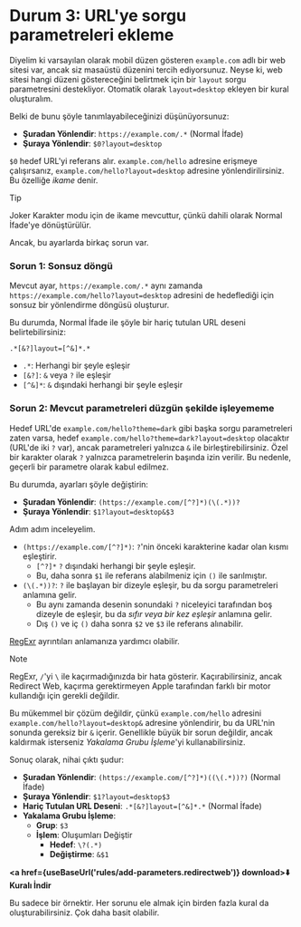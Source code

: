 
# Durum 3: URL'ye sorgu parametreleri ekleme

Diyelim ki varsayılan olarak mobil düzen gösteren `example.com` adlı bir web sitesi var, ancak siz masaüstü düzenini tercih ediyorsunuz. Neyse ki, web sitesi hangi düzeni göstereceğini belirtmek için bir `layout` sorgu parametresini destekliyor. Otomatik olarak `layout=desktop` ekleyen bir kural oluşturalım.

Belki de bunu şöyle tanımlayabileceğinizi düşünüyorsunuz:

*   **Şuradan Yönlendir**: `https://example.com/.*` (Normal İfade)
*   **Şuraya Yönlendir**: `$0?layout=desktop`

`$0` hedef URL'yi referans alır. `example.com/hello` adresine erişmeye çalışırsanız, `example.com/hello?layout=desktop` adresine yönlendirilirsiniz. Bu özelliğe *ikame* denir.

> [!TIP]
> Joker Karakter modu için de ikame mevcuttur, çünkü dahili olarak Normal İfade'ye dönüştürülür.

Ancak, bu ayarlarda birkaç sorun var.

### Sorun 1: Sonsuz döngü

Mevcut ayar, `https://example.com/.*` aynı zamanda `https://example.com/hello?layout=desktop` adresini de hedeflediği için sonsuz bir yönlendirme döngüsü oluşturur.

Bu durumda, Normal İfade ile şöyle bir hariç tutulan URL deseni belirtebilirsiniz:

```
.*[&?]layout=[^&]*.*
```

*   `.*`: Herhangi bir şeyle eşleşir
*   `[&?]`: `&` veya `?` ile eşleşir
*   `[^&]*`: `&` dışındaki herhangi bir şeyle eşleşir

### Sorun 2: Mevcut parametreleri düzgün şekilde işleyememe

Hedef URL'de `example.com/hello?theme=dark` gibi başka sorgu parametreleri zaten varsa, hedef `example.com/hello?theme=dark?layout=desktop` olacaktır (URL'de iki `?` var), ancak parametreleri yalnızca `&` ile birleştirebilirsiniz. Özel bir karakter olarak `?` yalnızca parametrelerin başında izin verilir. Bu nedenle, geçerli bir parametre olarak kabul edilmez.

Bu durumda, ayarları şöyle değiştirin:

*   **Şuradan Yönlendir**: `(https://example.com/[^?]*)(\(.*))?`
*   **Şuraya Yönlendir**: `$1?layout=desktop&$3`

Adım adım inceleyelim.

*   `(https://example.com/[^?]*)`: `?`'nin önceki karakterine kadar olan kısmı eşleştirir.
    *   `[^?]*` `?` dışındaki herhangi bir şeyle eşleşir.
    *   Bu, daha sonra `$1` ile referans alabilmeniz için `()` ile sarılmıştır.
*   `(\(.*))?`: `?` ile başlayan bir dizeyle eşleşir, bu da sorgu parametreleri anlamına gelir.
    *   Bu aynı zamanda desenin sonundaki `?` niceleyici tarafından boş dizeyle de eşleşir, bu da *sıfır veya bir kez eşleşir* anlamına gelir.
    *   Dış `()` ve iç `()` daha sonra `$2` ve `$3` ile referans alınabilir.

[RegExr](https://regexr.com) ayrıntıları anlamanıza yardımcı olabilir.

> [!NOTE]
> RegExr, `/`'yi `\` ile kaçırmadığınızda bir hata gösterir. Kaçırabilirsiniz, ancak Redirect Web, kaçırma gerektirmeyen Apple tarafından farklı bir motor kullandığı için gerekli değildir.

Bu mükemmel bir çözüm değildir, çünkü `example.com/hello` adresini `example.com/hello?layout=desktop&` adresine yönlendirir, bu da URL'nin sonunda gereksiz bir `&` içerir. Genellikle büyük bir sorun değildir, ancak kaldırmak isterseniz *Yakalama Grubu İşleme*'yi kullanabilirsiniz.

Sonuç olarak, nihai çıktı şudur:

*   **Şuradan Yönlendir**: `(https://example.com/[^?]*)((\(.*))?)` (Normal İfade)
*   **Şuraya Yönlendir**: `$1?layout=desktop$3`
*   **Hariç Tutulan URL Deseni**: `.*[&?]layout=[^&]*.*` (Normal İfade)
*   **Yakalama Grubu İşleme**:
    *   **Grup**: `$3`
    *   **İşlem**: Oluşumları Değiştir
        *   **Hedef**: `\?(.*)`
        *   **Değiştirme**: `&$1`

**<a href={useBaseUrl('rules/add-parameters.redirectweb')} download>⬇️ Kuralı İndir</a>**


Bu sadece bir örnektir. Her sorunu ele almak için birden fazla kural da oluşturabilirsiniz. Çok daha basit olabilir.

